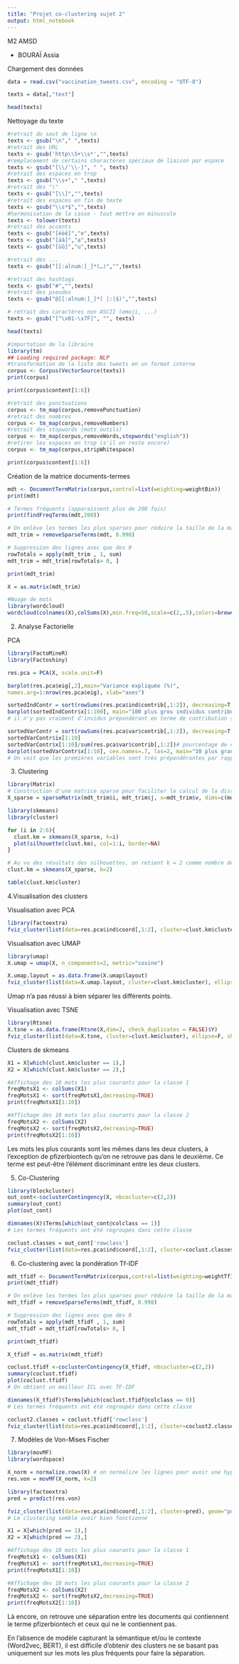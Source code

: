 ---
title: "Projet co-clustering sujet 2"
output: html_notebook
---


M2 AMSD

- BOURAÏ Assia 





Chargement des données
```{r}
data = read.csv("vaccination_tweets.csv", encoding = "UTF-8")
```


```{r}
texts = data[,"text"]
```

```{r}
head(texts)
```
Nettoyage du texte 

```{r}
#retrait du saut de ligne \n
texts <- gsub("\n"," ",texts)
#retrait des URL
texts <- gsub('http\\S+\\s*',"",texts)
#remplacement de certains charactères spéciaux de liaison par espace
texts <- gsub("[\\/'\\-]", " ", texts)
#retrait des espaces en trop
texts <- gsub("\\s+"," ",texts)
#retrait des "\"
texts <- gsub("[\\]","",texts)
#retrait des espaces en fin de texte
texts <- gsub("\\s*$","",texts)
#harmonisation de la casse - tout mettre en minuscule
texts <- tolower(texts)
#retrait des accents
texts <- gsub("[éèê]","e",texts)
texts <- gsub("[àâ]","a",texts)
texts <- gsub("[ùû]","u",texts)

#retrait des ...
texts <- gsub("[[:alnum:]_]*(…)","",texts)

#retrait des hashtags
texts <- gsub("#","",texts)
#retrait des pseudos
texts <- gsub("@[[:alnum:]_]*( |:|$)","",texts)

# retrait des caractères non ASCII (emoji, ...)
texts <- gsub("[^\x01-\x7F]", "", texts)
```

```{r}
head(texts)
```
```{r}
#importation de la libraire
library(tm)
## Loading required package: NLP
#transformation de la liste des tweets en un format interne
corpus <- Corpus(VectorSource(texts))
print(corpus)
```
```{r}
print(corpus$content[1:6])
```

```{r}
#retrait des ponctuations
corpus <- tm_map(corpus,removePunctuation)
#retrait des nombres
corpus <- tm_map(corpus,removeNumbers)
#retrait des stopwords (mots outils)
corpus <- tm_map(corpus,removeWords,stopwords("english"))
#retirer les espaces en trop (s'il en reste encore)
corpus <- tm_map(corpus,stripWhitespace)
```
```{r}
print(corpus$content[1:6])
```
Création de la matrice documents-termes

```{r}
mdt <- DocumentTermMatrix(corpus,control=list(weighting=weightBin))
print(mdt)
```

```{r}
# Termes fréquents (apparaissent plus de 200 fois)
print(findFreqTerms(mdt,200))
```
```{r}
# On enlève les termes les plus sparses pour réduire la taille de la matrice
mdt_trim = removeSparseTerms(mdt, 0.998)

# Suppression des lignes avec que des 0
rowTotals = apply(mdt_trim , 1, sum) 
mdt_trim = mdt_trim[rowTotals> 0, ] 

print(mdt_trim)
```

```{r}
X = as.matrix(mdt_trim)

```

```{r}
#Nuage de mots
library(wordcloud)
wordcloud(colnames(X),colSums(X),min.freq=50,scale=c(2,.5),colors=brewer.pal(6, "Dark2"))
```
2. Analyse Factorielle


PCA
```{r}
library(FactoMineR)
library(Factoshiny)

res.pca = PCA(X, scale.unit=F)
```




```{r}

barplot(res.pca$eig[,2],main="Variance expliquée (%)",
names.arg=1:nrow(res.pca$eig), xlab="axes")
```

```{r}
sortedIndContr = sort(rowSums(res.pca$ind$contrib[,1:2]), decreasing=T, index.return=T)
barplot(sortedIndContr$x[1:100], main="100 plus gros individus contributeurs")
# il n'y pas vraiment d'invidus prépondérant en terme de contribution sur les 2 premiers axes si on regarde les 100 plus gros contributeurs.

sortedVarContr = sort(rowSums(res.pca$var$contrib[,1:2]), decreasing=T, index.return=T)
sortedVarContr$ix[1:10]
sortedVarContr$x[1:10]/sum(res.pca$var$contrib[,1:2])# pourcentage de contribution sur les 2 premiers axes des 10 plus grosses variables
barplot(sortedVarContr$x[1:10], cex.names=.7, las=2, main="10 plus grandes variables contributrices")
# On voit que les premières variables sont très prépondérantes par rapport aux suivantes en terme de contribution. Cela n'est pas étonnant en l'absence de pondération tf-idf. Les variables prépondérantes correspondents aux termes les plus fréquents
```




3. Clustering

```{r}
library(Matrix)
# Construction d'une matrice sparse pour faciliter le calcul de la distance
X_sparse = sparseMatrix(mdt_trim$i, mdt_trim$j, x=mdt_trim$v, dims=c(mdt_trim$nrow, mdt_trim$ncol), repr="T")

```

```{r}
library(skmeans)
library(cluster)

for (i in 2:6){
  clust.km = skmeans(X_sparse, k=i)
  plot(silhouette(clust.km), col=1:i, border=NA)
}
```
```{r}
# Au vu des résultats des silhouettes, on retient k = 2 comme nombre de clusters
clust.km = skmeans(X_sparse, k=2)
```

```{r}
table(clust.km$cluster)
```


4.Visualisation des clusters

Visualisation avec PCA
```{r}
library(factoextra)
fviz_cluster(list(data=res.pca$ind$coord[,1:2], cluster=clust.km$cluster), geom="point", ellipse=F, show.clust.cent=F, main="Visualisation avec PCA")

```
Visualisation avec UMAP
```{r}
library(umap)
X.umap = umap(X, n_components=2, metric="cosine")

```


```{r}
X.umap.layout = as.data.frame(X.umap$layout)
fviz_cluster(list(data=X.umap.layout, cluster=clust.km$cluster), ellipse=F, show.clust.cent = F, geom="point", main="Visualisation avec UMAP")
```
Umap n'a pas réussi à bien séparer les différents points.

Visualisation avec TSNE


```{r}
library(Rtsne)
X.tsne = as.data.frame(Rtsne(X,dim=2, check_duplicates = FALSE)$Y)
fviz_cluster(list(data=X.tsne, cluster=clust.km$cluster), ellipse=F, show.clust.cent = F, geom="point", main="Visualisation avec TSNE")
```


Clusters de skmeans
```{r}
X1 = X[which(clust.km$cluster == 1),]
X2 = X[which(clust.km$cluster == 2),]
```

```{r}
#Affichage des 10 mots les plus courants pour la classe 1
freqMotsX1 <- colSums(X1)
freqMotsX1 <- sort(freqMotsX1,decreasing=TRUE)
print(freqMotsX1[1:10])
```

```{r}
#Affichage des 10 mots les plus courants pour la classe 2
freqMotsX2 <- colSums(X2)
freqMotsX2 <- sort(freqMotsX2,decreasing=TRUE)
print(freqMotsX2[1:10])
```
Les mots les plus courants sont les mêmes dans les deux clusters, à l'exception de pfizerbiontech qu'on ne retrouve pas dans le deuxième. Ce terme est peut-être l'élément discriminant entre les deux clusters.


5. Co-Clustering


```{r}
library(blockcluster)
out_cont<-coclusterContingency(X, nbcocluster=c(2,2))
summary(out_cont)
plot(out_cont)
```




```{r}
dimnames(X)$Terms[which(out_cont@colclass == 1)]
# Les termes fréquents ont été regroupés dans cette classe
```
```{r}
coclust.classes = out_cont['rowclass']
fviz_cluster(list(data=res.pca$ind$coord[,1:2], cluster=coclust.classes), geom="point", ellipse=F, show.clust.cent=F, main="Clusters des lignes issus du coclustering dans l'espace réduit par PCA")
```

6. Co-clustering avec la pondération Tf-IDF

```{r}
mdt_tfidf <- DocumentTermMatrix(corpus,control=list(weighting=weightTfIdf))
print(mdt_tfidf)
```

```{r}
# On enlève les termes les plus sparses pour réduire la taille de la matrice
mdt_tfidf = removeSparseTerms(mdt_tfidf, 0.998)

# Suppression des lignes avec que des 0
rowTotals = apply(mdt_tfidf , 1, sum) 
mdt_tfidf = mdt_tfidf[rowTotals> 0, ] 

print(mdt_tfidf)
```
```{r}
X_tfidf = as.matrix(mdt_tfidf)

```

```{r}
coclust.tfidf <-coclusterContingency(X_tfidf, nbcocluster=c(2,2))
summary(coclust.tfidf)
plot(coclust.tfidf)
# On obtient un meilleur ICL avec TF-IDF
```

```{r}
dimnames(X_tfidf)$Terms[which(coclust.tfidf@colclass == 0)]
# Les termes fréquents ont été regroupés dans cette classe
```

```{r}
coclust2.classes = coclust.tfidf['rowclass']
fviz_cluster(list(data=res.pca$ind$coord[,1:2], cluster=coclust2.classes), geom="point", ellipse=F, show.clust.cent=F, main="Clusters des lignes issus du coclustering dans l'espace réduit par PCA")
```
7. Modèles de Von-Mises Fischer

```{r}
library(movMF)
library(wordspace)

X_norm = normalize.rows(X) # on normalize les lignes pour avoir une hypersphère de rayon 1
res.von = movMF(X_norm, k=2)
```

```{r}
library(factoextra)
pred = predict(res.von)

fviz_cluster(list(data=res.pca$ind$coord[,1:2], cluster=pred), geom="point", ellipse=F, show.clust.cent=F, main="Clusters issus de Von-Mises Fischer visualisés dans l'espace réduit par PCA")
# Le clustering semble avoir bien fonctionné
```
```{r}
X1 = X[which(pred == 1),]
X2 = X[which(pred == 2),]
```

```{r}
#Affichage des 10 mots les plus courants pour la classe 1
freqMotsX1 <- colSums(X1)
freqMotsX1 <- sort(freqMotsX1,decreasing=TRUE)
print(freqMotsX1[1:10])
```

```{r}
#Affichage des 10 mots les plus courants pour la classe 2
freqMotsX2 <- colSums(X2)
freqMotsX2 <- sort(freqMotsX2,decreasing=TRUE)
print(freqMotsX2[1:10])
```
Là encore, on retrouve une séparation entre les documents qui contiennent le terme pfizerbiontech et ceux qui ne le contiennent pas.

En l'absence de modèle capturant la sémantique et/ou le contexte (Word2vec, BERT), il est difficile d'obtenir des clusters ne se basant pas uniquement sur les mots les plus fréquents pour faire la séparation.
